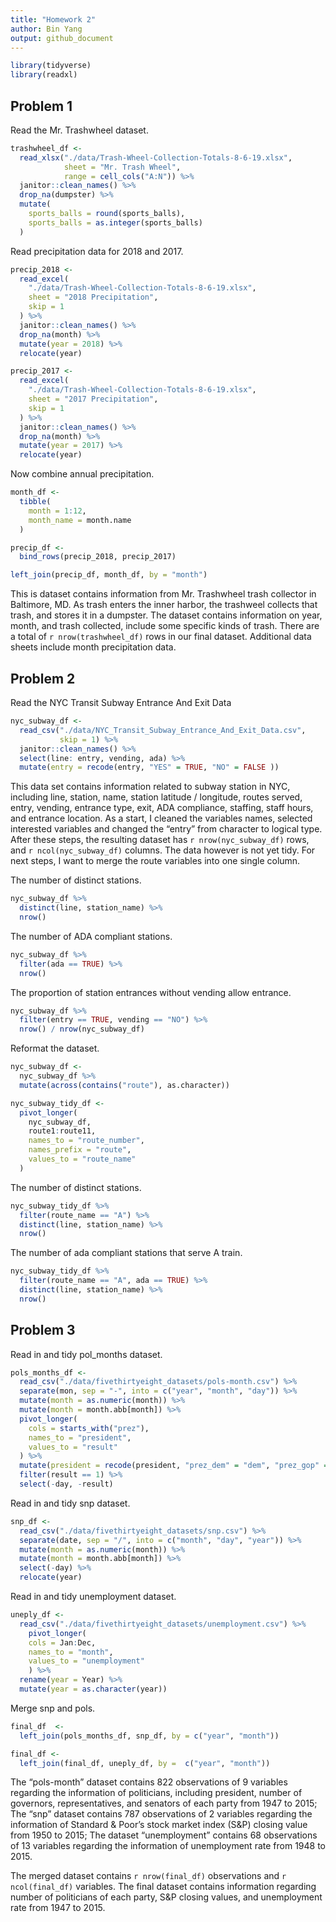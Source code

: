 ```yaml
---
title: "Homework 2"
author: Bin Yang
output: github_document
---
```


```r
library(tidyverse)
library(readxl)
```
## Problem 1

Read the Mr. Trashwheel dataset.

```r
trashwheel_df <- 
  read_xlsx("./data/Trash-Wheel-Collection-Totals-8-6-19.xlsx",
            sheet = "Mr. Trash Wheel", 
            range = cell_cols("A:N")) %>% 
  janitor::clean_names() %>% 
  drop_na(dumpster) %>% 
  mutate(
    sports_balls = round(sports_balls),
    sports_balls = as.integer(sports_balls)
  )
```

Read precipitation data for 2018 and 2017.

```r
precip_2018 <- 
  read_excel(
    "./data/Trash-Wheel-Collection-Totals-8-6-19.xlsx",
    sheet = "2018 Precipitation",
    skip = 1
  ) %>% 
  janitor::clean_names() %>% 
  drop_na(month) %>% 
  mutate(year = 2018) %>% 
  relocate(year)

precip_2017 <- 
  read_excel(
    "./data/Trash-Wheel-Collection-Totals-8-6-19.xlsx",
    sheet = "2017 Precipitation",
    skip = 1
  ) %>% 
  janitor::clean_names() %>% 
  drop_na(month) %>% 
  mutate(year = 2017) %>% 
  relocate(year)
```

Now combine annual precipitation. 

```r
month_df <-  
  tibble(
    month = 1:12,
    month_name = month.name
  )

precip_df <- 
  bind_rows(precip_2018, precip_2017)

left_join(precip_df, month_df, by = "month") 
```

This is dataset contains information from Mr. Trashwheel trash collector in Baltimore, MD. As trash enters the inner harbor, the trashweel collects that trash, and stores it in a dumpster. The dataset contains information on year, month, and trash collected, include some specific kinds of trash. There are a total of `r nrow(trashwheel_df)` rows in our final dataset. Additional data sheets include month precipitation data.  

## Problem 2

Read the NYC Transit Subway Entrance And Exit Data

```r
nyc_subway_df <- 
  read_csv("./data/NYC_Transit_Subway_Entrance_And_Exit_Data.csv", 
           skip = 1) %>% 
  janitor::clean_names() %>% 
  select(line: entry, vending, ada) %>% 
  mutate(entry = recode(entry, "YES" = TRUE, "NO" = FALSE ))
```
This data set contains information related to subway station in NYC, including line, station, name, station latitude / longitude, routes served, entry, vending, entrance type, exit, ADA compliance, staffing, staff hours, and entrance location. As a start, I cleaned the variables names, selected interested variables and changed the "entry" from character to logical type. After these steps, the resulting dataset has `r nrow(nyc_subway_df)` rows, and `r ncol(nyc_subway_df)` columns. The data however is not yet tidy. For next steps, I want to merge the route variables into one single column. 

The number of distinct stations.

```r
nyc_subway_df %>% 
  distinct(line, station_name) %>% 
  nrow()
```

The number of ADA compliant stations. 

```r
nyc_subway_df %>% 
  filter(ada == TRUE) %>% 
  nrow()
```

The proportion of station entrances without vending allow entrance. 

```r
nyc_subway_df %>% 
  filter(entry == TRUE, vending == "NO") %>% 
  nrow() / nrow(nyc_subway_df)
```

Reformat the dataset. 

```r
nyc_subway_df <- 
  nyc_subway_df %>% 
  mutate(across(contains("route"), as.character))
```

```r
nyc_subway_tidy_df <- 
  pivot_longer(
    nyc_subway_df,
    route1:route11,
    names_to = "route_number",
    names_prefix = "route",
    values_to = "route_name"
  )
```

The number of distinct stations.

```r
nyc_subway_tidy_df %>% 
  filter(route_name == "A") %>% 
  distinct(line, station_name) %>% 
  nrow()
```

The number of ada compliant stations that serve A train.

```r
nyc_subway_tidy_df %>% 
  filter(route_name == "A", ada == TRUE) %>% 
  distinct(line, station_name) %>% 
  nrow()
```

## Problem 3 

Read in and tidy pol_months dataset. 

```r
pols_months_df <- 
  read_csv("./data/fivethirtyeight_datasets/pols-month.csv") %>% 
  separate(mon, sep = "-", into = c("year", "month", "day")) %>% 
  mutate(month = as.numeric(month)) %>% 
  mutate(month = month.abb[month]) %>% 
  pivot_longer(
    cols = starts_with("prez"),
    names_to = "president",
    values_to = "result"
  ) %>% 
  mutate(president = recode(president, "prez_dem" = "dem", "prez_gop" = "gop")) %>% 
  filter(result == 1) %>% 
  select(-day, -result)
```

Read in and tidy snp dataset.

```r
snp_df <- 
  read_csv("./data/fivethirtyeight_datasets/snp.csv") %>% 
  separate(date, sep = "/", into = c("month", "day", "year")) %>% 
  mutate(month = as.numeric(month)) %>% 
  mutate(month = month.abb[month]) %>% 
  select(-day) %>% 
  relocate(year)
```

Read in and tidy unemployment dataset. 

```r
uneply_df <- 
  read_csv("./data/fivethirtyeight_datasets/unemployment.csv") %>% 
    pivot_longer(
    cols = Jan:Dec,
    names_to = "month",
    values_to = "unemployment"
    ) %>% 
  rename(year = Year) %>% 
  mutate(year = as.character(year)) 
```

Merge snp and pols. 

```r
final_df  <- 
  left_join(pols_months_df, snp_df, by = c("year", "month"))

final_df <- 
  left_join(final_df, uneply_df, by =  c("year", "month"))
```

The “pols-month” dataset contains 822 observations of 9 variables regarding the information of politicians, including president, number of governors, representatives, and senators of each party from 1947 to 2015; The "snp" dataset contains 787 observations of 2 variables regarding the information of Standard & Poor’s stock market index (S&P) closing value from 1950 to 2015; The dataset “unemployment” contains 68 observations of 13 variables regarding the information of unemployment rate from 1948 to 2015.   

The merged dataset contains `r nrow(final_df)` observations and `r ncol(final_df)` variables. The final dataset contains information regarding number of politicians of each party, S&P closing values, and unemployment rate from 1947 to 2015.



